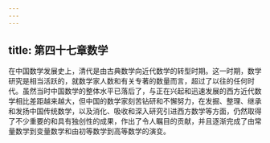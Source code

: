 ```yaml
---
---
---
```

title: 第四十七章数学
---



在中国数学发展史上，清代是由古典数学向近代数学的转型时期。这一时期，数学研究是相当活跃的，就数学家人数和有关专著的数量而言，超过了以往的任何时代。虽然当时中国数学的整体水平已落后了，与正在兴起和迅速发展的西方近代数学相比差距越来越大，但中国的数学家刻苦钻研和不懈努力，在发掘、整理、继承和发扬中国传统数学，以及消化、吸收和深入研究引进西方数学等方面，仍然取得了不少重要的和具有独创性的成果，作出了令人瞩目的贡献，并且逐渐完成了由常量数学到变量数学和由初等数学到高等数学的演变。